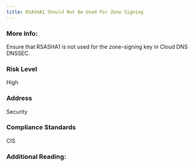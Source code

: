 ```yaml
---
title: RSASHA1 Should Not Be Used For Zone Signing
---
```


### More Info:

Ensure that RSASHA1 is not used for the zone-signing key in Cloud DNS DNSSEC.

### Risk Level

High

### Address

Security

### Compliance Standards

CIS

### Additional Reading:
